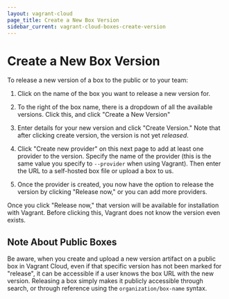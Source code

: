```yaml
---
layout: vagrant-cloud
page_title: Create a New Box Version
sidebar_current: vagrant-cloud-boxes-create-version
---
```


# Create a New Box Version

To release a new version of a box to the public or to your team:

1. Click on the name of the box you want to release a new version for.

2. To the right of the box name, there is a dropdown of all the available
   versions. Click this, and click "Create a New Version"

3. Enter details for your new version and click "Create Version." Note that
   after clicking create version, the version is not yet _released_.

4. Click "Create new provider" on this next page to add at least one
   provider to the version. Specify the name of the provider (this is the
   same value you specify to `--provider` when using Vagrant). Then
   enter the URL to a self-hosted box file or upload a box to us.

5. Once the provider is created, you now have the option to release the
   version by clicking "Release now," or you can add more providers.

Once you click "Release now," that version will be available for installation
with Vagrant. Before clicking this, Vagrant does not know the version even
exists.

## Note About Public Boxes

Be aware, when you create and upload a new version artifact on a public box in
Vagrant Cloud, even if that specific version has not been marked for "release",
it can be accessible if a user knows the box URL with the new version. Releasing
a box simply makes it publicly accessible through search, or through reference
using the `organization/box-name` syntax.
